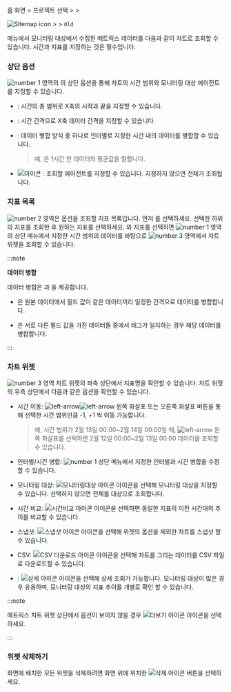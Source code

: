 <InDoc product='browser'>

홈 화면 &gt; 프로젝트 선택 &gt; <Cmdname sid="side_analysis" className="uitext" /> &gt; <Cmdname sid="side_counter" className="uitext" />

</InDoc>

<InDoc product="java,php,python,nodejs,dotnet,golang,kubernetes">

![Sitemap icon](/img/ic-sitemap.svg) <Cmdname sid="sitemap" className="uitext" /> &gt; <Cmdname sid="side_analysis" className="uitext" /> &gt; <Cmdname sid="side_counter" className="uitext" /> <code className="oldfunc">Old</code>

</InDoc>

<Cmdname sid="side_counter" className="uitext" /> 메뉴에서 모니터링 대상에서 수집된 메트릭스 데이터를 다음과 같이 차트로 조회할 수 있습니다. 시간과 지표를 지정하는 것은 필수입니다.

<ImgLang img='metrics-chart-sv.png' desc='메트릭스 차트' />

### 상단 옵션

![number 1](/img/number-01.png) 영역의 <Cmdname sid="side_counter" className="uitext" />의 상단 옵션을 통해 차트의 시간 범위와 모니터링 대상 에이전트를 지정할 수 있습니다.

* <Cmdname sid="time" className="uitext" />: 시간의 총 범위로 X축의 시작과 끝을 지정할 수 있습니다.

* <Cmdname sid="interval" className="uitext" />: 시간 간격으로 X축 데이터 간격을 지정할 수 있습니다.

* <Cmdname sid="time_merge" className="uitext" />: 데이터 병합 방식 중 하나로 인터벌로 지정한 시간 내의 데이터를 병합할 수 있습니다.

  > 예, <Cmdname sid="merge_avg" className="uitext" />은 1시간 안 데이터의 평균값을 말합니다.

* ![아이콘](/img/ic-pageview.svg) <Cmdname sid="agent" className="uitext" />: 조회할 에이전트를 지정할 수 있습니다. 지정하지 않으면 전체가 조회됩니다.

### 지표 목록

![number 2](/img/number-02.png) 영역은 옵션을 조회할 지표 목록입니다. 먼저 <Cmdname sid="category" className="uitext" />를 선택하세요. 선택한 <Cmdname sid="category" className="uitext" /> 하위의 지표를 조회한 후 원하는 지표를 선택하세요. <Cmdname sid="category" className="uitext" />와 지표를 선택하면 ![number 1](/img/number-01.png) 영역의 상단 메뉴에서 지정한 시간 범위의 데이터를 바탕으로 ![number 3](/img/number-03.png) 영역에서 차트 위젯을 조회할 수 있습니다.

:::note 

**데이터 병합**

데이터 병합은 <Cmdname sid="time_merge" className="uitext" />과 <Cmdname sid="object_merge" className="uitext" />을 제공합니다.

* <Cmdname sid="time_merge" className="uitext" />은 원본 데이터에서 필드 값이 같은 데이터끼리 일정한 간격으로 데이터를 병합합니다.

* <Cmdname sid="object_merge" className="uitext" />은 서로 다른 필드 값을 가진 데이터들 중에서 태그가 일치하는 경우 해당 데이터를 병합합니다.

:::

### 차트 위젯

![number 3](/img/number-03.png) 영역 차트 위젯의 좌측 상단에서 지표명을 확인할 수 있습니다. 차트 위젯의 우측 상단에서 다음과 같은 옵션을 확인할 수 있습니다.

<ImgLang img='metrics-chart-cpu-widget-upper.png' desc='메트릭스 차트 위젯 상단' />

* 시간 이동: ![left-arrow](/img/ic-caret-left.svg)![left-arrow](/img/ic-caret-right.svg) 왼쪽 화살표 또는 오른쪽 화살표 버튼을 통해 선택한 시간 범위만큼 -1, +1 씩 이동 가능합니다. 

  >예, 시간 범위가 2월 13일 00:00\~2월 14일 00:00일 때, ![left-arrow](/img/ic-caret-left.svg) 왼쪽 화살표를 선택하면 2월 12일 00:00\~2월 13일 00:00 데이터를 조회할 수 있습니다.

* 인터벌/시간 병합: ![number 1](/img/number-01.png) 상단 메뉴에서 지정한 인터벌과 시간 병합을 수정할 수 있습니다.

* 모니터링 대상: ![모니터링대상 아이콘](/img/ic-filter-bl.svg) 아이콘을 선택해 모니터링 대상을 지정할 수 있습니다. 선택하지 않으면 전체를 대상으로 조회합니다.

* 시간 비교: ![시간비교 아이콘](/img/ic-hourgalss.svg) 아이콘을 선택하면 동일한 지표의 이전 시간대의 추이를 비교할 수 있습니다.

* 스냅샷: ![스냅샷 아이콘](/img/ic-camera.svg) 아이콘을 선택해 위젯의 옵션을 제외한 차트를 스냅샷 할 수 있습니다.

* CSV: ![CSV 다운로드 아이콘](/img/ico-csv.svg) 아이콘을 선택해 차트를 그리는 데이터를 CSV 파일로 다운로드할 수 있습니다.

* <Cmdname sid="detail" className="uitext" />: ![상세 아이콘](/img/ico-detail.svg) 아이콘을 선택해 상세 조회가 가능합니다. 모니터링 대상이 많은 경우 유용하며, 모니터링 대상의 지표 추이를 개별로 확인 할 수 있습니다.

:::note

메트릭스 차트 위젯 상단에서 옵션이 보이지 않을 경우 ![더보기 아이콘](/img/ico-more.svg) 아이콘을 선택하세요.

:::

### 위젯 삭제하기

화면에 배치한 모든 위젯을 삭제하려면 화면 위에 위치한 ![삭제 아이콘](/img/ico-trash.svg) <Cmdname sid="BTN06884" className="uitext" /> 버튼을 선택하세요.